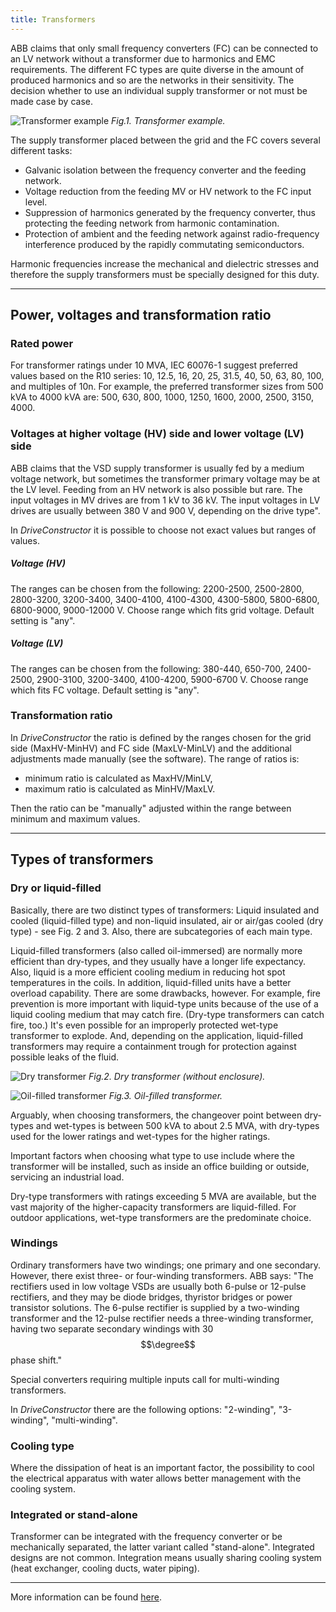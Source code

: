 ```yaml
---
title: Transformers
---
```


ABB claims that only small frequency converters (FC) can be connected to an LV
network without a transformer due to harmonics and EMC requirements. The
different FC types are quite diverse in the amount of produced harmonics and so
are the networks in their sensitivity. The decision whether to use an individual
supply transformer or not must be made case by case.

![Transformer example](./images/trafo.png) _Fig.1. Transformer example._

The supply transformer placed between the grid and the FC covers several
different tasks:

- Galvanic isolation between the frequency converter and the feeding network.
- Voltage reduction from the feeding MV or HV network to the FC input level.
- Suppression of harmonics generated by the frequency converter, thus protecting
  the feeding network from harmonic contamination.
- Protection of ambient and the feeding network against radio-frequency
  interference produced by the rapidly commutating semiconductors.

Harmonic frequencies increase the mechanical and dielectric stresses and
therefore the supply transformers must be specially designed for this duty.

---

## Power, voltages and transformation ratio

### Rated power

For transformer ratings under 10 MVA, IEC 60076-1 suggest preferred values based
on the R10 series: 10, 12.5, 16, 20, 25, 31.5, 40, 50, 63, 80, 100, and
multiples of 10n. For example, the preferred transformer sizes from 500 kVA to
4000 kVA are: 500, 630, 800, 1000, 1250, 1600, 2000, 2500, 3150, 4000.

### Voltages at higher voltage (HV) side and lower voltage (LV) side

ABB claims that the VSD supply transformer is usually fed by a medium voltage
network, but sometimes the transformer primary voltage may be at the LV level.
Feeding from an HV network is also possible but rare. The input voltages in MV
drives are from 1 kV to 36 kV. The input voltages in LV drives are usually
between 380 V and 900 V, depending on the drive type".

In _DriveConstructor_ it is possible to choose not exact values but ranges of
values.

##### Voltage (HV)

The ranges can be chosen from the following: 2200-2500, 2500-2800, 2800-3200,
3200-3400, 3400-4100, 4100-4300, 4300-5800, 5800-6800, 6800-9000, 9000-12000 V.
Choose range which fits grid voltage. Default setting is "any".

##### Voltage (LV)

The ranges can be chosen from the following: 380-440, 650-700, 2400-2500,
2900-3100, 3200-3400, 4100-4200, 5900-6700 V. Choose range which fits FC
voltage. Default setting is "any".

### Transformation ratio

In _DriveConstructor_ the ratio is defined by the ranges chosen for the grid
side (MaxHV-MinHV) and FC side (MaxLV-MinLV) and the additional adjustments made
manually (see the software). The range of ratios is:

- minimum ratio is calculated as MaxHV/MinLV,
- maximum ratio is calculated as MinHV/MaxLV.

Then the ratio can be "manually" adjusted within the range between minimum and
maximum values.

---

## Types of transformers

### Dry or liquid-filled

Basically, there are two distinct types of transformers: Liquid insulated and
cooled (liquid-filled type) and non-liquid insulated, air or air/gas cooled (dry
type) - see Fig. 2 and 3. Also, there are subcategories of each main type.

Liquid-filled transformers (also called oil-immersed) are normally more
efficient than dry-types, and they usually have a longer life expectancy. Also,
liquid is a more efficient cooling medium in reducing hot spot temperatures in
the coils. In addition, liquid-filled units have a better overload capability.
There are some drawbacks, however. For example, fire prevention is more
important with liquid-type units because of the use of a liquid cooling medium
that may catch fire. (Dry-type transformers can catch fire, too.) It's even
possible for an improperly protected wet-type transformer to explode. And,
depending on the application, liquid-filled transformers may require a
containment trough for protection against possible leaks of the fluid.

![Dry transformer](./images/Trafo_dry2.png) _Fig.2. Dry transformer (without
enclosure)._

![Oil-filled transformer](./images/Trafo_oil2.png) _Fig.3. Oil-filled
transformer._

Arguably, when choosing transformers, the changeover point between dry-types and
wet-types is between 500 kVA to about 2.5 MVA, with dry-types used for the lower
ratings and wet-types for the higher ratings.

Important factors when choosing what type to use include where the transformer
will be installed, such as inside an office building or outside, servicing an
industrial load.

Dry-type transformers with ratings exceeding 5 MVA are available, but the vast
majority of the higher-capacity transformers are liquid-filled. For outdoor
applications, wet-type transformers are the predominate choice.

### Windings

Ordinary transformers have two windings; one primary and one secondary. However,
there exist three- or four-winding transformers. ABB says: "The rectifiers used
in low voltage VSDs are usually both 6-pulse or 12-pulse rectifiers, and they
may be diode bridges, thyristor bridges or power transistor solutions. The
6-pulse rectifier is supplied by a two-winding transformer and the 12-pulse
rectifier needs a three-winding transformer, having two separate secondary
windings with 30$$\degree$$ phase shift."

Special converters requiring multiple inputs call for multi-winding
transformers.

In _DriveConstructor_ there are the following options: "2-winding", "3-winding",
"multi-winding".

### Cooling type

Where the dissipation of heat is an important factor, the possibility to cool
the electrical apparatus with water allows better management with the cooling
system.

### Integrated or stand-alone

Transformer can be integrated with the frequency converter or be mechanically
separated, the latter variant called "stand-alone". Integrated designs are not
common. Integration means usually sharing cooling system (heat exchanger,
cooling ducts, water piping).

---

More information can be found
[here](http://electrical-engineering-portal.com/right-choice-of-dry-type-or-liquid-filled-transformer).
